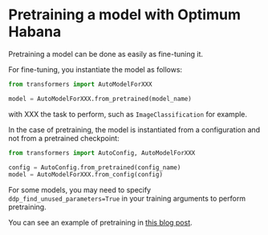 <!---
Copyright 2022 The HuggingFace Team. All rights reserved.

Licensed under the Apache License, Version 2.0 (the "License");
you may not use this file except in compliance with the License.
You may obtain a copy of the License at

    http://www.apache.org/licenses/LICENSE-2.0

Unless required by applicable law or agreed to in writing, software
distributed under the License is distributed on an "AS IS" BASIS,
WITHOUT WARRANTIES OR CONDITIONS OF ANY KIND, either express or implied.
See the License for the specific language governing permissions and
limitations under the License.
-->


# Pretraining a model with Optimum Habana

Pretraining a model can be done as easily as fine-tuning it.

For fine-tuning, you instantiate the model as follows:
```python
from transformers import AutoModelForXXX

model = AutoModelForXXX.from_pretrained(model_name)
```
with XXX the task to perform, such as `ImageClassification` for example.

In the case of pretraining, the model is instantiated from a configuration and not from a pretrained checkpoint:
```python
from transformers import AutoConfig, AutoModelForXXX

config = AutoConfig.from_pretrained(config_name)
model = AutoModelForXXX.from_config(config)
```

<Tip warning={true}>

For some models, you may need to specify `ddp_find_unused_parameters=True` in your training arguments to perform pretraining.

</Tip>

You can see an example of pretraining in [this blog post](https://huggingface.co/blog/pretraining-bert).
